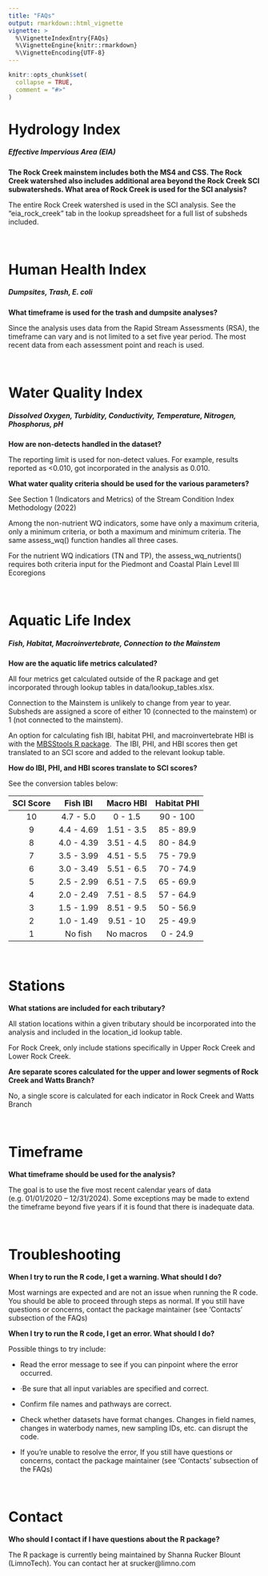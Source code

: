 ```yaml
---
title: "FAQs"
output: rmarkdown::html_vignette
vignette: >
  %\VignetteIndexEntry{FAQs}
  %\VignetteEngine{knitr::rmarkdown}
  %\VignetteEncoding{UTF-8}
---
```


```r
knitr::opts_chunk$set(
  collapse = TRUE,
  comment = "#>"
)
```

# Hydrology Index

##### *Effective Impervious Area (EIA)*

**The Rock Creek mainstem includes both the MS4 and CSS. The Rock Creek watershed also includes additional area beyond the Rock Creek SCI subwatersheds. What area of Rock Creek is used for the SCI analysis?**

The entire Rock Creek watershed is used in the SCI analysis. See the "eia_rock_creek" tab in the lookup spreadsheet for a full list of subsheds included.

<br>

# Human Health Index

##### *Dumpsites, Trash, E. coli*

**What timeframe is used for the trash and dumpsite analyses?**

Since the analysis uses data from the Rapid Stream Assessments (RSA), the timeframe can vary and is not limited to a set five year period. The most recent data from each assessment point and reach is used.

<br>

# Water Quality Index

##### *Dissolved Oxygen, Turbidity, Conductivity, Temperature, Nitrogen, Phosphorus, pH*

**How are non-detects handled in the dataset?**

The reporting limit is used for non-detect values. For example, results reported as \<0.010, got incorporated in the analysis as 0.010.

**What water quality criteria should be used for the various parameters?**

See Section 1 (Indicators and Metrics) of the Stream Condition Index Methodology (2022)

Among the non-nutrient WQ indicators, some have only a maximum criteria, only a minimum criteria, or both a maximum and minimum criteria. The same assess_wq() function handles all three cases.

For the nutrient WQ indicatiors (TN and TP), the assess_wq_nutrients() requires both criteria input for the Piedmont and Coastal Plain Level III Ecoregions

<br>

# Aquatic Life Index

##### *Fish, Habitat, Macroinvertebrate, Connection to the Mainstem*

**How are the aquatic life metrics calculated?** 

All four metrics get calculated outside of the R package and get incorporated through lookup tables in data/lookup_tables.xlsx.

Connection to the Mainstem is unlikely to change from year to year. Subsheds are assigned a score of either 10 (connected to the mainstem) or 1 (not connected to the mainstem).

An option for calculating fish IBI, habitat PHI, and macroinvertebrate HBI is with the [MBSStools R package](https://leppott.github.io/MBSStools/articles/MBSStools_vignette.html).  The IBI, PHI, and HBI scores then get translated to an SCI score and added to the relevant lookup table.

**How do IBI, PHI, and HBI scores translate to SCI scores?**

See the conversion tables below:

| SCI Score |  Fish IBI  | Macro HBI  | Habitat PHI |
|:---------:|:----------:|:----------:|:-----------:|
|    10     | 4.7 - 5.0  |  0 - 1.5   |  90 - 100   |
|     9     | 4.4 - 4.69 | 1.51 - 3.5 |  85 - 89.9  |
|     8     | 4.0 - 4.39 | 3.51 - 4.5 |  80 - 84.9  |
|     7     | 3.5 - 3.99 | 4.51 - 5.5 |  75 - 79.9  |
|     6     | 3.0 - 3.49 | 5.51 - 6.5 |  70 - 74.9  |
|     5     | 2.5 - 2.99 | 6.51 - 7.5 |  65 - 69.9  |
|     4     | 2.0 - 2.49 | 7.51 - 8.5 |  57 - 64.9  |
|     3     | 1.5 - 1.99 | 8.51 - 9.5 |  50 - 56.9  |
|     2     | 1.0 - 1.49 | 9.51 - 10  |  25 - 49.9  |
|     1     |  No fish   | No macros  |  0 - 24.9   |

<br>

# Stations

**What stations are included for each tributary?**

All station locations within a given tributary should be incorporated into the analysis and included in the location_id lookup table.

For Rock Creek, only include stations specifically in Upper Rock Creek and Lower Rock Creek.

**Are separate scores calculated for the upper and lower segments of Rock Creek and Watts Branch?**

No, a single score is calculated for each indicator in Rock Creek and Watts Branch

<br>

# Timeframe

**What timeframe should be used for the analysis?**

The goal is to use the five most recent calendar years of data (e.g. 01/01/2020 -- 12/31/2024). Some exceptions may be made to extend the timeframe beyond five years if it is found that there is inadequate data.

<br>

# Troubleshooting

**When I try to run the R code, I get a warning. What should I do?**

Most warnings are expected and are not an issue when running the R code. You should be able to proceed through steps as normal. If you still have questions or concerns, contact the package maintainer (see 'Contacts' subsection of the FAQs)

**When I try to run the R code, I get an error. What should I do?**

Possible things to try include:

-   Read the error message to see if you can pinpoint where the error occurred.

-   ·Be sure that all input variables are specified and correct.

-   Confirm file names and pathways are correct.

-   Check whether datasets have format changes. Changes in field names, changes in waterbody names, new sampling IDs, etc. can disrupt the code.

-   If you're unable to resolve the error, If you still have questions or concerns, contact the package maintainer (see 'Contacts' subsection of the FAQs)

<br>

# Contact

**Who should I contact if I have questions about the R package?**

The R package is currently being maintained by Shanna Rucker Blount (LimnoTech). You can contact her at srucker\@limno.com
